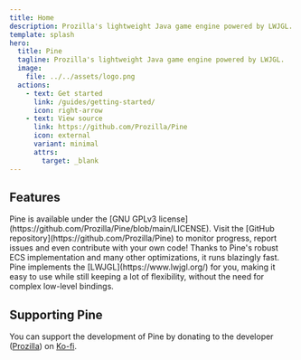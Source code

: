 ```yaml
---
title: Home
description: Prozilla's lightweight Java game engine powered by LWJGL.
template: splash
hero:
  title: Pine
  tagline: Prozilla's lightweight Java game engine powered by LWJGL.
  image:
    file: ../../assets/logo.png
  actions:
    - text: Get started
      link: /guides/getting-started/
      icon: right-arrow
    - text: View source
      link: https://github.com/Prozilla/Pine
      icon: external
      variant: minimal
	  attrs:
        target: _blank
---
```



## Features

<CardGrid stagger>
	<Card title="Open Source" icon="github">
		Pine is available under the [GNU GPLv3 license](https://github.com/Prozilla/Pine/blob/main/LICENSE). Visit the [GitHub repository](https://github.com/Prozilla/Pine) to monitor progress, report issues and even contribute with your own code!
	</Card>
	<Card title="Super Fast" icon="rocket">
		Thanks to Pine's robust ECS implementation and many other optimizations, it runs blazingly fast.
	</Card>
	<Card title="Powered by LWJGL" icon="puzzle">
		Pine implements the [LWJGL](https://www.lwjgl.org/) for you, making it easy to use while still keeping a lot of flexibility, without the need for complex low-level bindings.
	</Card>
</CardGrid>

## Supporting Pine

You can support the development of Pine by donating to the developer ([Prozilla](https://prozilla.dev/)) on [Ko-fi](https://ko-fi.com/prozilla). 
